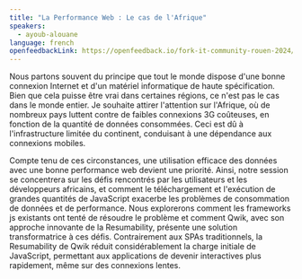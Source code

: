 ```yaml
---
title: "La Performance Web : Le cas de l'Afrique"
speakers:
  - ayoub-alouane
language: french
openfeedbackLink: https://openfeedback.io/fork-it-community-rouen-2024/2024-06-07/zCSGb2GD3afVZAZzn7u9
---
```


Nous partons souvent du principe que tout le monde dispose d'une bonne connexion Internet et d'un matériel informatique de haute spécification. Bien que cela puisse être vrai dans certaines régions, ce n'est pas le cas dans le monde entier. Je souhaite attirer l'attention sur l'Afrique, où de nombreux pays luttent contre de faibles connexions 3G coûteuses, en fonction de la quantité de données consommées. Ceci est dû à l'infrastructure limitée du continent, conduisant à une dépendance aux connexions mobiles.

Compte tenu de ces circonstances, une utilisation efficace des données avec une bonne performance web devient une priorité. Ainsi, notre session se concentrera sur les défis rencontrés par les utilisateurs et les développeurs africains, et comment le téléchargement et l'exécution de grandes quantités de JavaScript exacerbe les problèmes de consommation de données et de performance. Nous explorerons comment les frameworks js existants ont tenté de résoudre le problème et comment Qwik, avec son approche innovante de la Resumability, présente une solution transformatrice à ces défis. Contrairement aux SPAs traditionnels, la Resumability de Qwik réduit considérablement la charge initiale de JavaScript, permettant aux applications de devenir interactives plus rapidement, même sur des connexions lentes.
